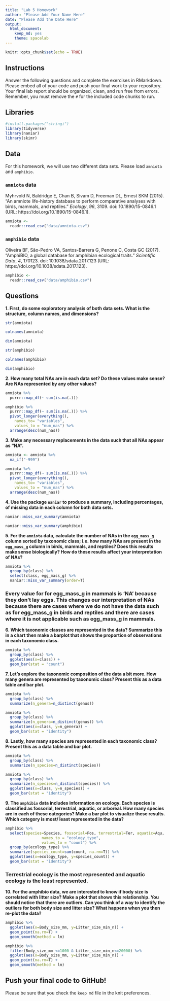 ```yaml
---
title: "Lab 5 Homework"
author: "Please Add Your Name Here"
date: "Please Add the Date Here"
output:
  html_document: 
    keep_md: yes
    theme: spacelab
---
```


```r
knitr::opts_chunk$set(echo = TRUE)
```

## Instructions
Answer the following questions and complete the exercises in RMarkdown. Please embed all of your code and push your final work to your repository. Your final lab report should be organized, clean, and run free from errors. Remember, you must remove the `#` for the included code chunks to run.  

## Libraries
```r
#install.packages("stringi")
library(tidyverse)
library(naniar)
library(skimr)
```

## Data
For this homework, we will use two different data sets. Please load `amniota` and `amphibio`.  

### `amniota` data
Myhrvold N, Baldridge E, Chan B, Sivam D, Freeman DL, Ernest SKM (2015). “An amniote life-history
database to perform comparative analyses with birds, mammals, and reptiles.” _Ecology_, *96*, 3109.
doi: 10.1890/15-0846.1 (URL: https://doi.org/10.1890/15-0846.1).
```r
amniota <- 
  readr::read_csv("data/amniota.csv")
```

### `amphibio` data
Oliveira BF, São-Pedro VA, Santos-Barrera G, Penone C, Costa GC (2017). “AmphiBIO, a global database
for amphibian ecological traits.” _Scientific Data_, *4*, 170123. doi: 10.1038/sdata.2017.123 (URL:
https://doi.org/10.1038/sdata.2017.123).
```r
amphibio <- 
  readr::read_csv("data/amphibio.csv")
```

## Questions  
**1. First, do some exploratory analysis of both data sets. What is the structure, column names, and dimensions?**  
```r
str(amniota)
```

```r
colnames(amniota)
```

```r
dim(amniota)
```

```r
str(amphibio)
```

```r
colnames(amphibio)
```

```r
dim(amphibio)
```

**2. How many total NAs are in each data set? Do these values make sense? Are NAs represented by any other values?**   
```r
amniota %>%
  purrr::map_df(~ sum(is.na(.)))
```
```r
amphibio %>%
  purrr::map_df(~ sum(is.na(.))) %>% 
  pivot_longer(everything(),
    names_to= "variables",
    values_to = "num_nas") %>% 
  arrange(desc(num_nas))
```

**3. Make any necessary replacements in the data such that all NAs appear as "NA".**   
```r
amniota <- amniota %>%
  na_if("-999")
```

```r
amniota %>%
  purrr::map_df(~ sum(is.na(.))) %>%
  pivot_longer(everything(),
    names_to= "variables",
    values_to = "num_nas") %>% 
  arrange(desc(num_nas))
```

**4. Use the package `naniar` to produce a summary, including percentages, of missing data in each column for both data sets.**  
```r
naniar::miss_var_summary(amniota)
```
```r
naniar::miss_var_summary(amphibio)
```

**5. For the `amniota` data, calculate the number of NAs in the `egg_mass_g` column sorted by taxonomic class; i.e. how many NAs are present in the `egg_mass_g` column in birds, mammals, and reptiles? Does this results make sense biologically? How do these results affect your interpretation of NAs?**  

```r
amniota %>%
  group_by(class) %>% 
  select(class, egg_mass_g) %>% 
  naniar::miss_var_summary(order=T)
```
### Every value for for egg_mass_g in mammals is 'NA' because they don't lay eggs. This changes our interpretation of NAs because there are cases where we do not have the data such as for egg_mass_g in birds and reptiles and there are cases where it is not applicable such as egg_mass_g in mammals.

**6. Which taxonomic classes are represented in the data? Summarize this in a chart then make a barplot that shows the proportion of observations in each taxonomic class.**
```r
amniota %>% 
  group_by(class) %>% 
  ggplot(aes(x=class)) +
  geom_bar(stat = "count")
```
  
**7. Let's explore the taxonomic composition of the data a bit more. How many genera are represented by taxonomic class? Present this as a data table and bar plot.**
```r
amniota %>%
  group_by(class) %>%
  summarize(n_genera=n_distinct(genus))
```


```r
amniota %>%
  group_by(class) %>%
  summarize(n_genera=n_distinct(genus)) %>% 
  ggplot(aes(x=class, y=n_genera)) +
  geom_bar(stat = "identity")
```

**8. Lastly, how many species are represented in each taxonomic class? Present this as a data table and bar plot.**
```r
amniota %>%
  group_by(class) %>%
  summarize(n_species=n_distinct(species))
```


```r
amniota %>%
  group_by(class) %>%
  summarize(n_species=n_distinct(species)) %>% 
  ggplot(aes(x=class, y=n_species)) +
  geom_bar(stat = "identity")
```

**9. The `amphibio` data includes information on ecology. Each species is classified as fossorial, terrestrial, aquatic, or arboreal. How many species are in each of these categories? Make a bar plot to visualize these results. Which category is most/ least represented in the data?**
```r
amphibio %>% 
  select(species=Species, fossorial=Fos, terrestrial=Ter, aquatic=Aqu, arboreal=Arb) %>%   pivot_longer(-species,
                names_to = "ecology_type",
                values_to = "count") %>% 
  group_by(ecology_type) %>% 
  summarize(species_count=sum(count, na.rm=T)) %>% 
  ggplot(aes(x=ecology_type, y=species_count)) +
  geom_bar(stat = "identity")
```
### Terrestrial ecology is the most represented and aquatic ecology is the least represented.

**10. For the amphibio data, we are interested to know if body size is correlated with litter size? Make a plot that shows this relationship. You should notice that there are outliers. Can you think of a way to identify the outliers for both body size and litter size? What happens when you then re-plot the data?**
```r
amphibio %>%
  ggplot(aes(x=Body_size_mm, y=Litter_size_min_n)) +
  geom_point(na.rm=T) +
  geom_smooth(method = lm)
```
```r
amphibio %>%
  filter(Body_size_mm <=1000 & Litter_size_min_n<=20000) %>% 
  ggplot(aes(x=Body_size_mm, y=Litter_size_min_n)) +
  geom_point(na.rm=T) +
  geom_smooth(method = lm)
```


## Push your final code to GitHub!
Please be sure that you check the `keep md` file in the knit preferences. 